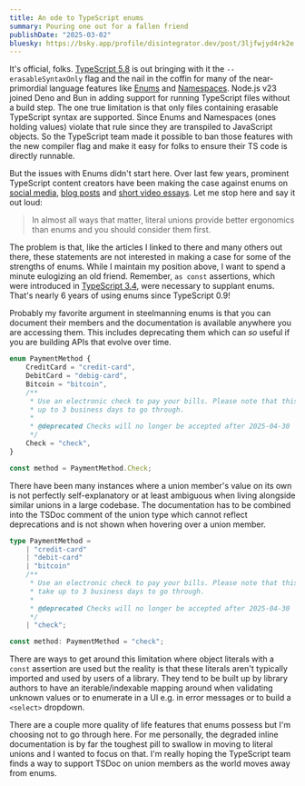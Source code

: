 ```yaml
---
title: An ode to TypeScript enums
summary: Pouring one out for a fallen friend
publishDate: "2025-03-02"
bluesky: https://bsky.app/profile/disintegrator.dev/post/3ljfwjyd4rk2e
---
```


[ts-5-8]: https://www.typescriptlang.org/docs/handbook/release-notes/typescript-5-8.html
[ts-0-9]: https://devblogs.microsoft.com/typescript/announcing-typescript-0-9/#enums
[ts-1-5]: https://devblogs.microsoft.com/typescript/announcing-typescript-1-5/#simplifying-modules
[ts-3-4]: https://www.typescriptlang.org/docs/handbook/release-notes/typescript-3-4.html#const-assertions
[kent-enums]: https://x.com/kentcdodds/status/1889755781207302316
[matt-enums]: https://www.totaltypescript.com/why-i-dont-like-typescript-enums
[theo-enums]: https://www.youtube.com/watch?v=Anu8vHXsavo

It's official, folks. [TypeScript 5.8][ts-5-8] is out bringing with it the `--erasableSyntaxOnly` flag and the nail in the coffin for many of the near-primordial language features like [Enums][ts-0-9] and [Namespaces][ts-1-5]. Node.js v23 joined Deno and Bun in adding support for running TypeScript files without a build step. The one true limitation is that only files containing erasable TypeScript syntax are supported. Since Enums and Namespaces (ones holding values) violate that rule since they are transpiled to JavaScript objects. So the TypeScript team made it possible to ban those features with the new compiler flag and make it easy for folks to ensure their TS code is directly runnable.

But the issues with Enums didn't start here. Over last few years, prominent TypeScript content creators have been making the case against enums on [social media][kent-enums], [blog posts][matt-enums] and [short video essays][theo-enums]. Let me stop here and say it out loud:

> In almost all ways that matter, literal unions provide better ergonomics than enums and you should consider them first.

The problem is that, like the articles I linked to there and many others out there, these statements are not interested in making a case for some of the strengths of enums. While I maintain my position above, I want to spend a minute eulogizing an old friend. Remember, `as const` assertions, which were introduced in [TypeScript 3.4][ts-3-4], were necessary to supplant enums. That's nearly 6 years of using enums since TypeScript 0.9!

Probably my favorite argument in steelmanning enums is that you can document their members and the documentation is available anywhere you are accessing them. This includes deprecating them which can _so_ useful if you are building APIs that evolve over time.

```ts
enum PaymentMethod {
	CreditCard = "credit-card",
	DebitCard = "debig-card",
	Bitcoin = "bitcoin",
	/**
	 * Use an electronic check to pay your bills. Please note that this may take
	 * up to 3 business days to go through.
	 *
	 * @deprecated Checks will no longer be accepted after 2025-04-30
	 */
	Check = "check",
}

const method = PaymentMethod.Check;
```


<ImageLink
	src={tsEnumsDocs}
	alt="A screenshot of the TypeScript Playgound with the mouse hovering over a deprecated enum member that clearly shows TSDoc comments and deprecation notice"
/>

There have been many instances where a union member's value on its own is not perfectly self-explanatory or at least ambiguous when living alongside similar unions in a large codebase. The documentation has to be combined into the TSDoc comment of the union type which cannot reflect deprecations and is not shown when hovering over a union member.

```ts {"Nothing shown when hovering over 'check'":12} /= ("check");/
type PaymentMethod =
	| "credit-card"
	| "debit-card"
	| "bitcoin"
	/**
	 * Use an electronic check to pay your bills. Please note that this may
	 * take up to 3 business days to go through.
	 *
	 * @deprecated Checks will no longer be accepted after 2025-04-30
	 */
	| "check";

const method: PaymentMethod = "check";
```

There are ways to get around this limitation where object literals with a `const` assertion are used but the reality is that these literals aren't typically imported and used by users of a library. They tend to be built up by library authors to have an iterable/indexable mapping around when validating unknown values or to enumerate in a UI e.g. in error messages or to build a `<select>` dropdown.


<ImageLink
	src={tsConstObjectDocs}
	alt="A screenshot of the TypeScript Playgound with the mouse hovering over a deprecated key of an object literal and also clearly shows TSDoc comments and deprecation notice"
/>

There are a couple more quality of life features that enums possess but I'm choosing not to go through here. For me personally, the degraded inline documentation is by far the toughest pill to swallow in moving to literal unions and I wanted to focus on that. I'm really hoping the TypeScript team finds a way to support TSDoc on union members as the world moves away from enums.
